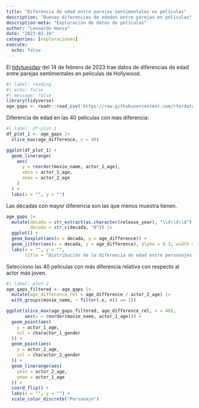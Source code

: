 ```yaml
---
title: "Diferencia de edad entre parejas sentimentales en películas"
description: "Buenas diferencias de edades entre parejas en películas"
description-meta: "Exploración de datos de películas"
author: "Leonardo Hansa"
date: "2023-02-19"
categories: [exploraciones]
execute: 
  echo: false
---
```


El [tidytuesday](https://github.com/rfordatascience/tidytuesday/blob/master/data/2023/2023-02-14/readme.md) del 14 de febrero de 2023 trae datos de diferencias de edad entre parejas sentimentales en películas de Hollywood. 


```r
#| label: reading
#| echo: false
#| message: false
library(tidyverse)
age_gaps <- readr::read_csv('https://raw.githubusercontent.com/rfordatascience/tidytuesday/master/data/2023/2023-02-14/age_gaps.csv')
```

Diferencia de edad en las 40 películas con más diferencia: 

```r
#| label: df-plot-1
df_plot_1 <- age_gaps |> 
  slice_max(age_difference, n = 40)

ggplot(df_plot_1) + 
  geom_linerange(
    aes(
      y = reorder(movie_name, actor_1_age), 
      xmin = actor_1_age, 
      xmax = actor_2_age
    )
  ) + 
  labs(x = "", y = "")
```

Las décadas con mayor diferencia son las que menos muestra tienen.

```r
age_gaps |> 
  mutate(decada = str_extract(as.character(release_year), "\\d\\d\\d"), 
         decada = str_c(decada, "0")) |>
  ggplot() + 
  geom_boxplot(aes(x = decada, y = age_difference)) +
  geom_jitter(aes(x = decada, y = age_difference), alpha = 0.3, width = 0.25) +
  labs(x = "", y = "", 
       title = "Distribución de la diferencia de edad entre personajes de películas, por década")
```
Selecciono las 40 películas con más diferencia relativa con respecto al actor más joven. 

```r
#| label: plot-2
age_gaps_filtered <- age_gaps |> 
  mutate(age_difference_rel = age_difference / actor_2_age) |> 
  with_groups(movie_name, ~ filter(.x, n() == 1))

ggplot(slice_max(age_gaps_filtered, age_difference_rel, n = 40), 
       aes(x = reorder(movie_name, actor_1_age))) + 
  geom_point(aes(
    y = actor_1_age,
    col = character_1_gender  
  )) + 
  geom_point(aes(
    y = actor_2_age, 
    col = character_2_gender  
  )) + 
  geom_linerange(aes(
    ymin = actor_2_age, 
    ymax = actor_1_age
  )) + 
  coord_flip() + 
  labs(x = "", y = "") + 
  scale_color_discrete("Personaje")
```

<!-- artists <- readr::read_csv('https://raw.githubusercontent.com/rfordatascience/tidytuesday/master/data/2023/2023-01-17/artists.csv') -->


<!-- cats_uk <- readr::read_csv('https://raw.githubusercontent.com/rfordatascience/tidytuesday/master/data/2023/2023-01-31/cats_uk.csv') -->
<!-- cats_uk_reference <- readr::read_csv('https://raw.githubusercontent.com/rfordatascience/tidytuesday/master/data/2023/2023-01-31/cats_uk_reference.csv') -->

